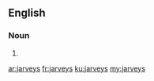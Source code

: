 ==English==

===Noun===
{{head|en}}

# {{plural of|jarvey}}

[[ar:jarveys]]
[[fr:jarveys]]
[[ku:jarveys]]
[[my:jarveys]]